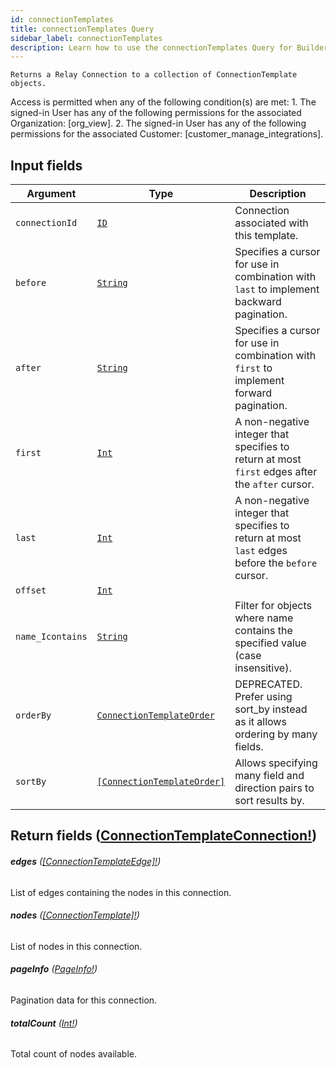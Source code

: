 ```yaml
---
id: connectionTemplates
title: connectionTemplates Query
sidebar_label: connectionTemplates
description: Learn how to use the connectionTemplates Query for Builder's API.
---
```


    Returns a Relay Connection to a collection of ConnectionTemplate objects.

Access is permitted when any of the following condition(s) are met: 1. The signed-in User has any of the following permissions for the associated Organization: [org_view]. 2. The signed-in User has any of the following permissions for the associated Customer: [customer_manage_integrations].

## Input fields

| Argument         | Type                                                                               | Description                                                                                      |
| ---------------- | ---------------------------------------------------------------------------------- | ------------------------------------------------------------------------------------------------ |
| `connectionId`   | [`ID`](/docs/composer/builder/api/schema/scalar/ID.mdx)                                                   | Connection associated with this template.                                                        |
| `before`         | [`String`](/docs/composer/builder/api/schema/scalar/String.mdx)                                           | Specifies a cursor for use in combination with `last` to implement backward pagination.          |
| `after`          | [`String`](/docs/composer/builder/api/schema/scalar/String.mdx)                                           | Specifies a cursor for use in combination with `first` to implement forward pagination.          |
| `first`          | [`Int`](/docs/composer/builder/api/schema/scalar/Int.mdx)                                                 | A non-negative integer that specifies to return at most `first` edges after the `after` cursor.  |
| `last`           | [`Int`](/docs/composer/builder/api/schema/scalar/Int.mdx)                                                 | A non-negative integer that specifies to return at most `last` edges before the `before` cursor. |
| `offset`         | [`Int`](/docs/composer/builder/api/schema/scalar/Int.mdx)                                                 |                                                                                                  |
| `name_Icontains` | [`String`](/docs/composer/builder/api/schema/scalar/String.mdx)                                           | Filter for objects where name contains the specified value (case insensitive).                   |
| `orderBy`        | [`ConnectionTemplateOrder`](/docs/composer/builder/api/schema/input_object/ConnectionTemplateOrder.mdx)   | DEPRECATED. Prefer using sort_by instead as it allows ordering by many fields.                   |
| `sortBy`         | [`[ConnectionTemplateOrder]`](/docs/composer/builder/api/schema/input_object/ConnectionTemplateOrder.mdx) | Allows specifying many field and direction pairs to sort results by.                             |

## Return fields ([ConnectionTemplateConnection!](/docs/composer/builder/api/schema/object/ConnectionTemplateConnection.mdx))

###### <b>edges</b> ([[ConnectionTemplateEdge]!](/docs/composer/builder/api/schema/object/ConnectionTemplateEdge.mdx))

List of edges containing the nodes in this connection.

###### <b>nodes</b> ([[ConnectionTemplate]!](/docs/composer/builder/api/schema/object/ConnectionTemplate.mdx))

List of nodes in this connection.

###### <b>pageInfo</b> ([PageInfo!](/docs/composer/builder/api/schema/object/PageInfo.mdx))

Pagination data for this connection.

###### <b>totalCount</b> ([Int!](/docs/composer/builder/api/schema/scalar/Int.mdx))

Total count of nodes available.
